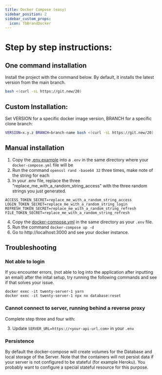 ```yaml
---
title: Docker Compose (easy)
sidebar_position: 2
sidebar_custom_props:
  icon: TbBrandDocker
---
```

# Step by step instructions:

## One command installation

Install the project with the command below. By default, it installs the latest version from the main branch.
```bash
bash <(curl -sL https://git.new/20)
```

## Custom Installation:

Set VERSION for a specific docker image version, BRANCH for a specific clone branch:
```bash
VERSION=x.y.z BRANCH=branch-name bash <(curl -sL https://git.new/20)
```

## Manual installation

1. Copy the [.env.example](https://github.com/twentyhq/twenty/blob/main/packages/twenty-docker/.env.example) into a `.env` in the same directory where your `docker-compose.yml` file will be
2. Run the command `openssl rand -base64 32` three times, make note of the string for each
3. In your .env file, replace the three "replace_me_with_a_random_string_access" with the three random strings you just generated.

```
ACCESS_TOKEN_SECRET=replace_me_with_a_random_string_access
LOGIN_TOKEN_SECRET=replace_me_with_a_random_string_login
REFRESH_TOKEN_SECRET=replace_me_with_a_random_string_refresh
FILE_TOKEN_SECRET=replace_me_with_a_random_string_refresh
```

4. Copy the [docker-compose.yml](https://github.com/twentyhq/twenty/blob/main/packages/twenty-docker/docker-compose.yml) in the same directory as your `.env` file.
5. Run the command `docker-compose up -d`
6. Go to http://localhost:3000 and see your docker instance.

## Troubleshooting

### Not able to login

If you encounter errors, (not able to log into the application after inputting an email) after the inital setup, try running the following commands and see if that solves your issue.
```
docker exec -it twenty-server-1 yarn
docker exec -it twenty-server-1 npx nx database:reset
```

### Cannot connect to server, running behind a reverse proxy

Complete step three and four with:

3. Update `SERVER_URL=https://<your-api-url.com>` in your `.env`

### Persistence

By default the docker-compose will create volumes for the Database and local storage of the Server. Note that the containers will not persist data if your server is not configured to be stateful (for example Heroku). You probably want to configure a special stateful resource for this purpose.
